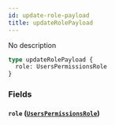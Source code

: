 ```yaml
---
id: update-role-payload
title: updateRolePayload
---
```


No description

```graphql
type updateRolePayload {
  role: UsersPermissionsRole
}
```

### Fields

#### `role` ([`UsersPermissionsRole`](/v1/objects/users-permissions-role))
